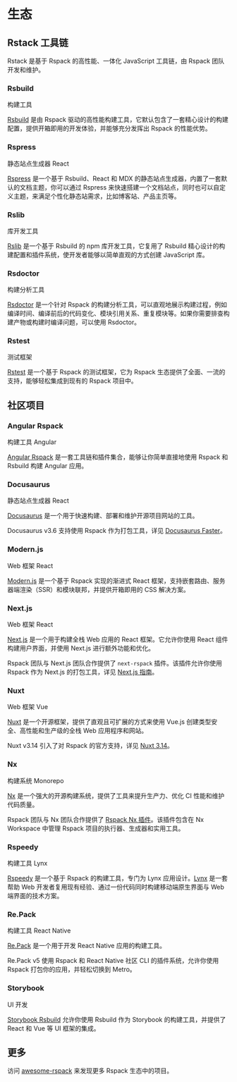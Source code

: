 
# 生态

## Rstack 工具链

Rstack 是基于 Rspack 的高性能、一体化 JavaScript 工具链，由 Rspack 团队开发和维护。

### Rsbuild

<Tag color="geekblue">构建工具</Tag>

[Rsbuild](https://github.com/web-infra-dev/rsbuild) 是由 Rspack 驱动的高性能构建工具，它默认包含了一套精心设计的构建配置，提供开箱即用的开发体验，并能够充分发挥出 Rspack 的性能优势。

### Rspress

<Tag color="geekblue">静态站点生成器</Tag> <Tag color="purple">React</Tag>

[Rspress](https://github.com/web-infra-dev/rspress) 是一个基于 Rsbuild、React 和 MDX 的静态站点生成器，内置了一套默认的文档主题，你可以通过 Rspress 来快速搭建一个文档站点，同时也可以自定义主题，来满足个性化静态站需求，比如博客站、产品主页等。

### Rslib

<Tag color="geekblue">库开发工具</Tag>

[Rslib](https://github.com/web-infra-dev/rslib) 是一个基于 Rsbuild 的 npm 库开发工具，它复用了 Rsbuild 精心设计的构建配置和插件系统，使开发者能够以简单直观的方式创建 JavaScript 库。

### Rsdoctor

<Tag color="geekblue">构建分析工具</Tag>

[Rsdoctor](https://github.com/web-infra-dev/rsdoctor) 是一个针对 Rspack 的构建分析工具，可以直观地展示构建过程，例如编译时间、编译前后的代码变化、模块引用关系、重复模块等。如果你需要排查构建产物或构建时编译问题，可以使用 Rsdoctor。

### Rstest

<Tag color="geekblue">测试框架</Tag>

[Rstest](https://github.com/web-infra-dev/rstest) 是一个基于 Rspack 的测试框架，它为 Rspack 生态提供了全面、一流的支持，能够轻松集成到现有的 Rspack 项目中。

## 社区项目

### Angular Rspack

<Tag color="geekblue">构建工具</Tag> <Tag color="purple">Angular</Tag>

[Angular Rspack](https://github.com/nrwl/angular-rspack) 是一套工具链和插件集合，能够让你简单直接地使用 Rspack 和 Rsbuild 构建 Angular 应用。

### Docusaurus

<Tag color="geekblue">静态站点生成器</Tag> <Tag color="purple">React</Tag>

[Docusaurus](https://docusaurus.io/) 是一个用于快速构建、部署和维护开源项目网站的工具。

Docusaurus v3.6 支持使用 Rspack 作为打包工具，详见 [Docusaurus Faster](https://docusaurus.io/blog/releases/3.6#docusaurus-faster)。

### Modern.js

<Tag color="geekblue">Web 框架</Tag> <Tag color="purple">React</Tag>

[Modern.js](https://modernjs.dev/) 是一个基于 Rspack 实现的渐进式 React 框架，支持嵌套路由、服务器端渲染（SSR）和模块联邦，并提供开箱即用的 CSS 解决方案。

### Next.js

<Tag color="geekblue">Web 框架</Tag> <Tag color="purple">React</Tag>

[Next.js](https://nextjs.org/) 是一个用于构建全栈 Web 应用的 React 框架。它允许你使用 React 组件构建用户界面，并使用 Next.js 进行额外功能和优化。

Rspack 团队与 Next.js 团队合作提供了 `next-rspack` 插件。该插件允许你使用 Rspack 作为 Next.js 的打包工具，详见 [Next.js 指南](/guide/tech/next)。

### Nuxt

<Tag color="geekblue">Web 框架</Tag> <Tag color="purple">Vue</Tag>

[Nuxt](https://nuxt.com/) 是一个开源框架，提供了直观且可扩展的方式来使用 Vue.js 创建类型安全、高性能和生产级的全栈 Web 应用程序和网站。

Nuxt v3.14 引入了对 Rspack 的官方支持，详见 [Nuxt 3.14](https://nuxt.com/blog/v3-14)。

### Nx

<Tag color="geekblue">构建系统</Tag> <Tag color="purple">Monorepo</Tag>

[Nx](https://nx.dev/) 是一个强大的开源构建系统，提供了工具来提升生产力、优化 CI 性能和维护代码质量。

Rspack 团队与 Nx 团队合作提供了 [Rspack Nx 插件](https://nx.dev/nx-api/rspack)。该插件包含在 Nx Workspace 中管理 Rspack 项目的执行器、生成器和实用工具。

### Rspeedy

<Tag color="geekblue">构建工具</Tag> <Tag color="purple">Lynx</Tag>

[Rspeedy](https://lynxjs.org/rspeedy/) 是一个基于 Rspack 的构建工具，专门为 Lynx 应用设计。[Lynx](https://lynxjs.org/) 是一套帮助 Web 开发者复用现有经验、通过一份代码同时构建移动端原生界面与 Web 端界面的技术方案。

### Re.Pack

<Tag color="geekblue">构建工具</Tag> <Tag color="purple">React Native</Tag>

[Re.Pack](https://github.com/callstack/repack) 是一个用于开发 React Native 应用的构建工具。

Re.Pack v5 使用 Rspack 和 React Native 社区 CLI 的插件系统，允许你使用 Rspack 打包你的应用，并轻松切换到 Metro。

### Storybook

<Tag color="geekblue">UI 开发</Tag>

[Storybook Rsbuild](https://storybook.rsbuild.dev/) 允许你使用 Rsbuild 作为 Storybook 的构建工具，并提供了 React 和 Vue 等 UI 框架的集成。

## 更多

访问 [awesome-rspack](https://github.com/web-infra-dev/awesome-rspack) 来发现更多 Rspack 生态中的项目。
